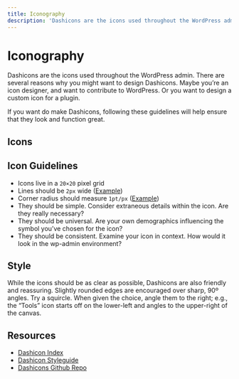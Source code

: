 ```yaml
---
title: Iconography
description: 'Dashicons are the icons used throughout the WordPress admin. There are several reasons why you might want to design Dashicons.'
---
```





# Iconography

Dashicons are the icons used throughout the WordPress admin. There are several reasons why you might want to design Dashicons. Maybe you’re an icon designer, and want to contribute to WordPress. Or you want to design a custom icon for a plugin.

If you want do make Dashicons, following these guidelines will help ensure that they look and function great.

## Icons

<IconGrid />
<IconInfo />

<TopLink />

<Break />

## Icon Guidelines

-   Icons live in a `20×20` pixel grid
-   Lines should be `2px` wide ([Example](https://cloudup.com/cYgij8rwfXS))
-   Corner radius should measure `1pt/px` ([Example](https://cloudup.com/c4Hh9J3lbbz))
-   They should be simple. Consider extraneous details within the icon. Are they really necessary?
-   They should be universal. Are your own demographics influencing the symbol you’ve chosen for the icon?
-   They should be consistent. Examine your icon in context. How would it look in the wp-admin environment?

## Style

While the icons should be as clear as possible, Dashicons are also friendly and reassuring. Slightly rounded edges are encouraged over sharp, 90º angles. Try a squircle. When given the choice, angle them to the right; e.g., the “Tools” icon starts off on the lower-left and angles to the upper-right of the canvas.

## Resources

-   [Dashicon Index](https://developer.wordpress.org/resource/dashicons/#welcome-comments)
-   [Dashicon Styleguide](https://make.wordpress.org/design/dashicons-style-guide/)
-   [Dashicons Github Repo](https://github.com/wordpress/dashicons)
